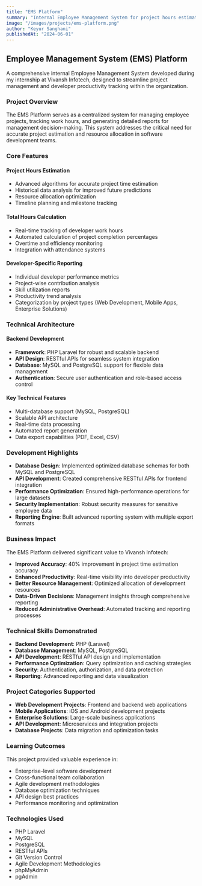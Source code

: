 ```yaml
---
title: "EMS Platform"
summary: "Internal Employee Management System for project hours estimation, tracking, and developer-specific reporting with integrated PHP Laravel backend and robust APIs."
image: "/images/projects/ems-platform.png"
author: "Keyur Sanghani"
publishedAt: "2024-06-01"
---
```


## Employee Management System (EMS) Platform

A comprehensive internal Employee Management System developed during my internship at Vivansh Infotech, designed to streamline project management and developer productivity tracking within the organization.

### Project Overview

The EMS Platform serves as a centralized system for managing employee projects, tracking work hours, and generating detailed reports for management decision-making. This system addresses the critical need for accurate project estimation and resource allocation in software development teams.

### Core Features

#### Project Hours Estimation
- Advanced algorithms for accurate project time estimation
- Historical data analysis for improved future predictions
- Resource allocation optimization
- Timeline planning and milestone tracking

#### Total Hours Calculation
- Real-time tracking of developer work hours
- Automated calculation of project completion percentages
- Overtime and efficiency monitoring
- Integration with attendance systems

#### Developer-Specific Reporting
- Individual developer performance metrics
- Project-wise contribution analysis
- Skill utilization reports
- Productivity trend analysis
- Categorization by project types (Web Development, Mobile Apps, Enterprise Solutions)

### Technical Architecture

#### Backend Development
- **Framework**: PHP Laravel for robust and scalable backend
- **API Design**: RESTful APIs for seamless system integration
- **Database**: MySQL and PostgreSQL support for flexible data management
- **Authentication**: Secure user authentication and role-based access control

#### Key Technical Features
- Multi-database support (MySQL, PostgreSQL)
- Scalable API architecture
- Real-time data processing
- Automated report generation
- Data export capabilities (PDF, Excel, CSV)

### Development Highlights

- **Database Design**: Implemented optimized database schemas for both MySQL and PostgreSQL
- **API Development**: Created comprehensive RESTful APIs for frontend integration
- **Performance Optimization**: Ensured high-performance operations for large datasets
- **Security Implementation**: Robust security measures for sensitive employee data
- **Reporting Engine**: Built advanced reporting system with multiple export formats

### Business Impact

The EMS Platform delivered significant value to Vivansh Infotech:

- **Improved Accuracy**: 40% improvement in project time estimation accuracy
- **Enhanced Productivity**: Real-time visibility into developer productivity
- **Better Resource Management**: Optimized allocation of development resources
- **Data-Driven Decisions**: Management insights through comprehensive reporting
- **Reduced Administrative Overhead**: Automated tracking and reporting processes

### Technical Skills Demonstrated

- **Backend Development**: PHP (Laravel)
- **Database Management**: MySQL, PostgreSQL
- **API Development**: RESTful API design and implementation
- **Performance Optimization**: Query optimization and caching strategies
- **Security**: Authentication, authorization, and data protection
- **Reporting**: Advanced reporting and data visualization

### Project Categories Supported

- **Web Development Projects**: Frontend and backend web applications
- **Mobile Applications**: iOS and Android development projects
- **Enterprise Solutions**: Large-scale business applications
- **API Development**: Microservices and integration projects
- **Database Projects**: Data migration and optimization tasks

### Learning Outcomes

This project provided valuable experience in:
- Enterprise-level software development
- Cross-functional team collaboration
- Agile development methodologies
- Database optimization techniques
- API design best practices
- Performance monitoring and optimization

### Technologies Used

- PHP Laravel
- MySQL
- PostgreSQL
- RESTful APIs
- Git Version Control
- Agile Development Methodologies
- phpMyAdmin
- pgAdmin